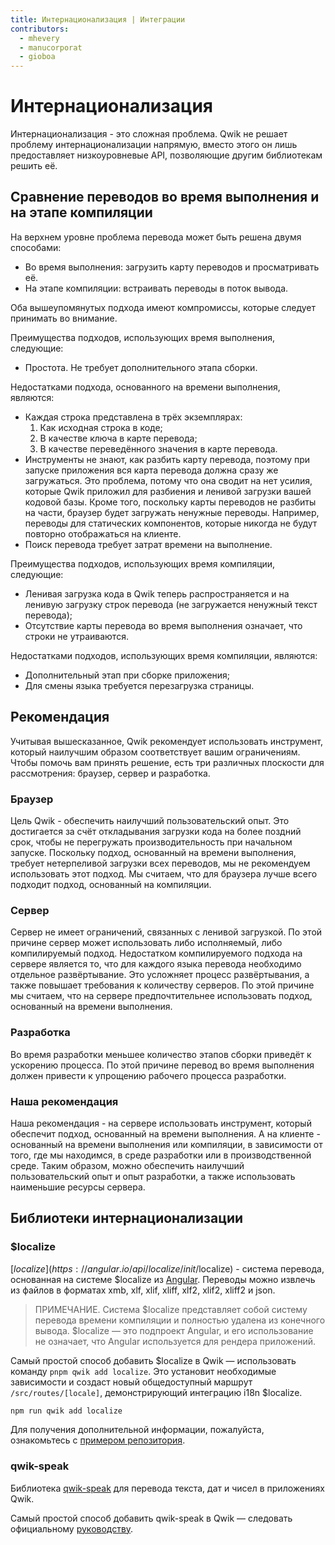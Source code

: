 ```yaml
---
title: Интернационализация | Интеграции
contributors:
  - mhevery
  - manucorporat
  - gioboa
---
```


# Интернационализация

Интернационализация - это сложная проблема. Qwik не решает проблему интернационализации напрямую, вместо этого он лишь предоставляет низкоуровневые API, позволяющие другим библиотекам решить её.

## Сравнение переводов во время выполнения и на этапе компиляции

На верхнем уровне проблема перевода может быть решена двумя способами:

- Во время выполнения: загрузить карту переводов и просматривать её.
- На этапе компиляции: встраивать переводы в поток вывода.

Оба вышеупомянутых подхода имеют компромиссы, которые следует принимать во внимание.

Преимущества подходов, использующих время выполнения, следующие:

- Простота. Не требует дополнительного этапа сборки.

Недостатками подхода, основанного на времени выполнения, являются:

- Каждая строка представлена в трёх экземплярах:
  1. Как исходная строка в коде;
  2. В качестве ключа в карте перевода;
  3. В качестве переведённого значения в карте перевода.
- Инструменты не знают, как разбить карту перевода, поэтому при запуске приложения вся карта перевода должна сразу же загружаться. Это проблема, потому что она сводит на нет усилия, которые Qwik приложил для разбиения и ленивой загрузки вашей кодовой базы. Кроме того, поскольку карты переводов не разбиты на части, браузер будет загружать ненужные переводы. Например, переводы для статических компонентов, которые никогда не будут повторно отображаться на клиенте.
- Поиск перевода требует затрат времени на выполнение.

Преимущества подходов, использующих время компиляции, следующие:

- Ленивая загрузка кода в Qwik теперь распространяется и на ленивую загрузку строк перевода (не загружается ненужный текст перевода);
- Отсутствие карты перевода во время выполнения означает, что строки не утраиваются.

Недостатками подходов, использующих время компиляции, являются:

- Дополнительный этап при сборке приложения;
- Для смены языка требуется перезагрузка страницы.

## Рекомендация

Учитывая вышесказанное, Qwik рекомендует использовать инструмент, который наилучшим образом соответствует вашим ограничениям. Чтобы помочь вам принять решение, есть три различных плоскости для рассмотрения: браузер, сервер и разработка.

### Браузер

Цель Qwik - обеспечить наилучший пользовательский опыт. Это достигается за счёт откладывания загрузки кода на более поздний срок, чтобы не перегружать производительность при начальном запуске. Поскольку подход, основанный на времени выполнения, требует нетерпеливой загрузки всех переводов, мы не рекомендуем использовать этот подход. Мы считаем, что для браузера лучше всего подходит подход, основанный на компиляции.

### Сервер

Сервер не имеет ограничений, связанных с ленивой загрузкой. По этой причине сервер может использовать либо исполняемый, либо компилируемый подход. Недостатком компилируемого подхода на сервере является то, что для каждого языка перевода необходимо отдельное развёртывание. Это усложняет процесс развёртывания, а также повышает требования к количеству серверов. По этой причине мы считаем, что на сервере предпочтительнее использовать подход, основанный на времени выполнения.

### Разработка

Во время разработки меньшее количество этапов сборки приведёт к ускорению процесса. По этой причине перевод во время выполнения должен привести к упрощению рабочего процесса разработки.

### Наша рекомендация

Наша рекомендация - на сервере использовать инструмент, который обеспечит подход, основанный на времени выполнения. А на клиенте - основанный на времени выполнения или компиляции, в зависимости от того, где мы находимся, в среде разработки или в производственной среде. Таким образом, можно обеспечить наилучший пользовательский опыт и опыт разработки, а также использовать наименьшие ресурсы сервера.

## Библиотеки интернационализации

### $localize

[$localize](https://angular.io/api/localize/init/$localize) - система перевода, основанная на системе $localize из [Angular](https://angular.io/). Переводы можно извлечь из файлов в форматах xmb, xlf, xlif, xliff, xlf2, xlif2, xliff2 и json.

>ПРИМЕЧАНИЕ. Система $localize представляет собой систему перевода времени компиляции и полностью удалена из конечного вывода. $localize — это подпроект Angular, и его использование не означает, что Angular используется для рендера приложений.

Самый простой способ добавить $localize в Qwik — использовать команду `pnpm qwik add localize`. Это установит необходимые зависимости и создаст новый общедоступный маршрут `/src/routes/[locale]`, демонстрирующий интеграцию i18n $localize.

```bash
npm run qwik add localize
```

Для получения дополнительной информации, пожалуйста, ознакомьтесь с [примером репозитория](https://github.com/mhevery/qwik-i18n).

### qwik-speak

Библиотека [qwik-speak](https://github.com/robisim74/qwik-speak) для перевода текста, дат и чисел в приложениях Qwik.

Самый простой способ добавить qwik-speak в Qwik — следовать официальному [руководству](https://github.com/robisim74/qwik-speak/blob/main/docs/quick-start.md).
